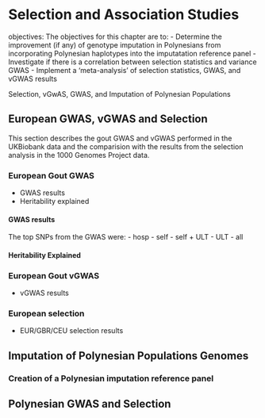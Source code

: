 # Selection and Association Studies

objectives:
The objectives for this chapter are to:
- Determine the improvement (if any) of genotype imputation in Polynesians from incorporating Polynesian haplotypes into the imputatation reference panel
- Investigate if there is a correlation between selection statistics and variance GWAS
- Implement a 'meta-analysis' of selection statistics, GWAS, and vGWAS results

Selection, vGwAS, GWAS, and Imputation of Polynesian Populations



## European GWAS, vGWAS and Selection

This section describes the gout GWAS and vGWAS performed in the UKBiobank data and the comparision with the results from the selection analysis in the 1000 Genomes Project data.

### European Gout GWAS

- GWAS results
- Heritability explained

#### GWAS results

The top SNPs from the GWAS were:
- hosp
- self
- self + ULT
- ULT
- all

#### Heritability Explained



### European Gout vGWAS
- vGWAS results

### European selection 
- EUR/GBR/CEU selection results

### 


## Imputation of Polynesian Populations Genomes

### Creation of a Polynesian imputation reference panel


###

## Polynesian GWAS and Selection

